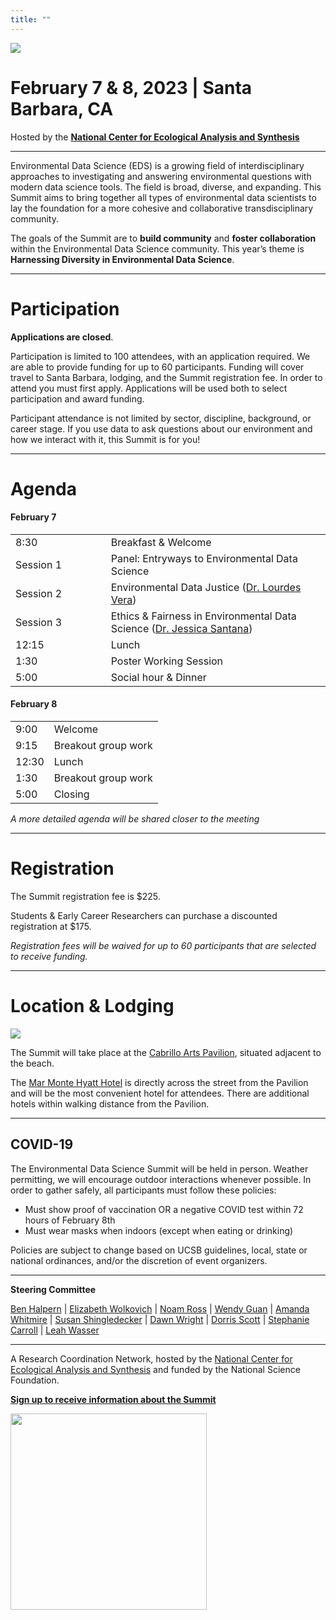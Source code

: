 ```yaml
---
title: ""
---
```


![](img/eds-banner-date-location.jpg){fig-align="center"}

# **February 7 & 8, 2023 \| Santa Barbara, CA**

Hosted by the [**National Center for Ecological Analysis and Synthesis**](https://www.nceas.ucsb.edu/)

------------------------------------------------------------------------

Environmental Data Science (EDS) is a growing field of interdisciplinary approaches to investigating and answering environmental questions with modern data science tools. The field is broad, diverse, and expanding. This Summit aims to bring together all types of environmental data scientists to lay the foundation for a more cohesive and collaborative transdisciplinary community.

The goals of the Summit are to **build community** and **foster collaboration** within the Environmental Data Science community. This year's theme is **Harnessing Diversity in Environmental Data Science**.

------------------------------------------------------------------------

# Participation

**Applications are closed**.

Participation is limited to 100 attendees, with an application required. We are able to provide funding for up to 60 participants. Funding will cover travel to Santa Barbara, lodging, and the Summit registration fee. In order to attend you must first apply. Applications will be used both to select participation and award funding.

Participant attendance is not limited by sector, discipline, background, or career stage. If you use data to ask questions about our environment and how we interact with it, this Summit is for you!

------------------------------------------------------------------------

# Agenda

#### **February 7**

|           |                                                                                                    |
|----------------------|--------------------------------------------------|
| 8:30      | Breakfast & Welcome                                                                                |
| Session 1 | Panel: Entryways to Environmental Data Science                                                     |
| Session 2 | Environmental Data Justice ([Dr. Lourdes Vera](https://lourdesvera.github.io/))                    |
| Session 3 | Ethics & Fairness in Environmental Data Science ([Dr. Jessica Santana](https://www.jsantana.org/)) |
| 12:15     | Lunch                                                                                              |
| 1:30      | Poster Working Session                                                                             |
| 5:00      | Social hour & Dinner                                                                               |

#### **February 8**

|       |                     |
|-------|---------------------|
| 9:00  | Welcome             |
| 9:15  | Breakout group work |
| 12:30 | Lunch               |
| 1:30  | Breakout group work |
| 5:00  | Closing             |

*A more detailed agenda will be shared closer to the meeting*

------------------------------------------------------------------------

# Registration

The Summit registration fee is \$225.

Students & Early Career Researchers can purchase a discounted registration at \$175.

*Registration fees will be waived for up to 60 participants that are selected to receive funding.*

------------------------------------------------------------------------

# Location & Lodging

![](img/2M9A9814-Pano.jpg){fig-align="center"}

The Summit will take place at the [Cabrillo Arts Pavilion](https://cabrillopavilion.santabarbaraca.gov/), situated adjacent to the beach.

The [Mar Monte Hyatt Hotel](https://www.hyatt.com/en-US/hotel/california/mar-monte-hotel/sbars) is directly across the street from the Pavilion and will be the most convenient hotel for attendees. There are additional hotels within walking distance from the Pavilion.

------------------------------------------------------------------------

## COVID-19

The Environmental Data Science Summit will be held in person. Weather permitting, we will encourage outdoor interactions whenever possible. In order to gather safely, all participants must follow these policies:

-   Must show proof of vaccination OR a negative COVID test within 72 hours of February 8th
-   Must wear masks when indoors (except when eating or drinking)

Policies are subject to change based on UCSB guidelines, local, state or national ordinances, and/or the discretion of event organizers.

------------------------------------------------------------------------

**Steering Committee**

[Ben Halpern](https://www.nceas.ucsb.edu/about-us/our-people) \| [Elizabeth Wolkovich](https://biodiversity.ubc.ca/people/faculty/elizabeth-m-wolkovich) \| [Noam Ross](https://www.noamross.net/) \| [Wendy Guan](https://scholar.harvard.edu/wendy-guan/home) \| [Amanda Whitmire](https://library.stanford.edu/people/thalassa) \| [Susan Shingledecker](https://www.esipfed.org/about/staff/susan-shingledecker) \| [Dawn Wright](https://dusk.geo.orst.edu/index.html) \| [Dorris Scott](https://dscott.netlify.app/) \| [Stephanie Carroll](https://igp.arizona.edu/person/stephanie-russo-carroll-drph-mph) \| [Leah Wasser](https://www.leahwasser.com/)

------------------------------------------------------------------------

A Research Coordination Network, hosted by the [National Center for Ecological Analysis and Synthesis](https://www.nceas.ucsb.edu/) and funded by the National Science Foundation.

[**Sign up to receive information about the Summit**](https://landing.mailerlite.com/webforms/landing/a5o1r3)

![](img/NCEAS-full%20logo-4C.png){fig-align="center" width="314"}
